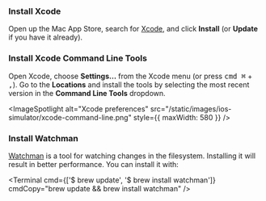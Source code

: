 
<Step label="1">

### Install Xcode

Open up the Mac App Store, search for [Xcode](https://apps.apple.com/us/app/xcode/id497799835), and click **Install** (or **Update** if you have it already).

</Step>

<Step label="2">

### Install Xcode Command Line Tools

Open Xcode, choose **Settings...** from the Xcode menu (or press <kbd>cmd ⌘</kbd> + <kbd>,</kbd>). Go to the **Locations** and install the tools by selecting the most recent version in the **Command Line Tools** dropdown.

<ImageSpotlight
  alt="Xcode preferences"
  src="/static/images/ios-simulator/xcode-command-line.png"
  style={{ maxWidth: 580 }}
/>

</Step>

<Step label="3">

### Install Watchman

[Watchman](https://facebook.github.io/watchman/docs/install#macos) is a tool for watching changes in the filesystem. Installing it will result in better performance. You can install it with:

<Terminal
  cmd={['$ brew update', '$ brew install watchman']}
  cmdCopy="brew update && brew install watchman"
/>

</Step>

